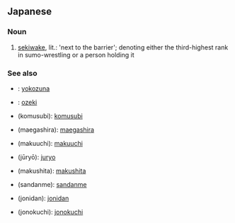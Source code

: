 ==Japanese==
{{ja-kanjitab|せき|わけ|yomi=kun}}

===Noun===
{{ja-noun|せきわけ}}

# {{lb|ja|sumo|sort=せきわけ}} [[sekiwake]], lit.: 'next to the barrier'; denoting either the third-highest rank in sumo-wrestling or a person holding it

===See also===
* {{l|ja|横綱}}: [[yokozuna]]
* {{l|ja|大関}}: [[ozeki]]
* {{l|ja|小結}} (komusubi): [[komusubi]]
* {{l|ja|前頭}} (maegashira): [[maegashira]]
* {{l|ja|幕内}} (makuuchi): [[makuuchi]]
* {{l|ja|十両}} (jūryō): [[juryo]]
* {{l|ja|幕下}} (makushita): [[makushita]]
* {{l|ja|三段目}} (sandanme): [[sandanme]]
* {{l|ja|序二段}} (jonidan): [[jonidan]]
* {{l|ja|序ノ口}} (jonokuchi): [[jonokuchi]]